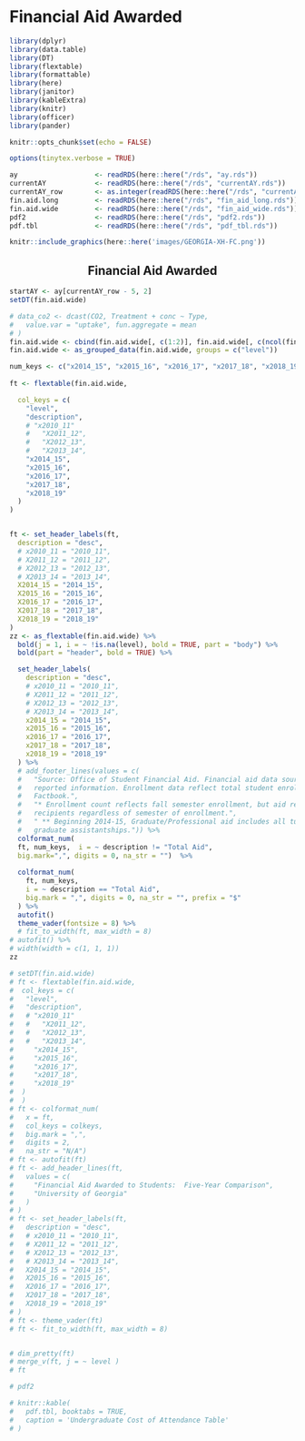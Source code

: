 # Financial Aid Awarded

```r
library(dplyr)
library(data.table)
library(DT)
library(flextable)
library(formattable)
library(here)
library(janitor)
library(kableExtra)
library(knitr)
library(officer)
library(pander)
```

```r
knitr::opts_chunk$set(echo = FALSE)
```

```r
options(tinytex.verbose = TRUE)
```

```r
ay                   <- readRDS(here::here("/rds", "ay.rds"))
currentAY            <- readRDS(here::here("/rds", "currentAY.rds"))
currentAY_row        <- as.integer(readRDS(here::here("/rds", "currentAY_row.rds")))
fin.aid.long         <- readRDS(here::here("/rds", "fin_aid_long.rds"))
fin.aid.wide         <- readRDS(here::here("/rds", "fin_aid_wide.rds"))
pdf2                 <- readRDS(here::here("/rds", "pdf2.rds"))
pdf.tbl              <- readRDS(here::here("/rds", "pdf_tbl.rds"))
```

```r
knitr::include_graphics(here::here('images/GEORGIA-XH-FC.png'))
```

<h2><center><b>Financial Aid Awarded</b></center></h2>

```r
startAY <- ay[currentAY_row - 5, 2]
setDT(fin.aid.wide)

# data_co2 <- dcast(CO2, Treatment + conc ~ Type,
#   value.var = "uptake", fun.aggregate = mean
# )
fin.aid.wide <- cbind(fin.aid.wide[, c(1:2)], fin.aid.wide[, c(ncol(fin.aid.wide) - 4):ncol(fin.aid.wide)])
fin.aid.wide <- as_grouped_data(fin.aid.wide, groups = c("level"))

num_keys <- c("x2014_15", "x2015_16", "x2016_17", "x2017_18", "x2018_19")
  
ft <- flextable(fin.aid.wide,

  col_keys = c(
    "level",
    "description",
    # "x2010_11"
    #   "X2011_12",
    #   "X2012_13",
    #   "X2013_14",
    "x2014_15",
    "x2015_16",
    "x2016_17",
    "x2017_18",
    "x2018_19"
  )
)


ft <- set_header_labels(ft,
  description = "desc",
  # x2010_11 = "2010_11",
  # X2011_12 = "2011_12",
  # X2012_13 = "2012_13",
  # X2013_14 = "2013_14",
  X2014_15 = "2014_15",
  X2015_16 = "2015_16",
  X2016_17 = "2016_17",
  X2017_18 = "2017_18",
  X2018_19 = "2018_19"
)
zz <- as_flextable(fin.aid.wide) %>%
  bold(j = 1, i = ~ !is.na(level), bold = TRUE, part = "body") %>%
  bold(part = "header", bold = TRUE) %>%

  set_header_labels(
    description = "desc",
    # x2010_11 = "2010_11",
    # X2011_12 = "2011_12",
    # X2012_13 = "2012_13",
    # X2013_14 = "2013_14",
    x2014_15 = "2014_15",
    x2015_16 = "2015_16",
    x2016_17 = "2016_17",
    x2017_18 = "2017_18",
    x2018_19 = "2018_19"
  ) %>%
  # add_footer_lines(values = c(
  #   "Source: Office of Student Financial Aid. Financial aid data sourced from UGA Factbook OSFA 
  #   reported information. Enrollment data reflect total student enrollment as reported in UGA
  #   Factbook.",
  #   "* Enrollment count reflects fall semester enrollment, but aid recipient counts reflect aid
  #   recipients regardless of semester of enrollment.",
  #   " ** Beginning 2014-15, Graduate/Professional aid includes all tuition waivers accompanying
  #   graduate assistantships.")) %>%
  colformat_num(
  ft, num_keys,  i = ~ description != "Total Aid",
  big.mark=",", digits = 0, na_str = "")  %>%
  
  colformat_num(
    ft, num_keys,
    i = ~ description == "Total Aid",
    big.mark = ",", digits = 0, na_str = "", prefix = "$"
  ) %>%
  autofit()
  theme_vader(fontsize = 8) %>%
  # fit_to_width(ft, max_width = 8)
# autofit() %>%
# width(width = c(1, 1, 1))
zz
```

```r
# setDT(fin.aid.wide)
# ft <- flextable(fin.aid.wide,
#  col_keys = c(
#   "level",
#   "description",
#   # "x2010_11"
#   #   "X2011_12",
#   #   "X2012_13",
#   #   "X2013_14",
#     "x2014_15",
#     "x2015_16",
#     "x2016_17",
#     "x2017_18",
#     "x2018_19"
#  )
#  )
# ft <- colformat_num(
#   x = ft,
#   col_keys = colkeys,
#   big.mark = ",",
#   digits = 2,
#   na_str = "N/A")
# ft <- autofit(ft)
# ft <- add_header_lines(ft,
#   values = c(
#     "Financial Aid Awarded to Students:  Five-Year Comparison",
#     "University of Georgia"
#   )
# )
# ft <- set_header_labels(ft,
#   description = "desc",
#   # x2010_11 = "2010_11",
#   # X2011_12 = "2011_12",
#   # X2012_13 = "2012_13",
#   # X2013_14 = "2013_14",
#   X2014_15 = "2014_15",
#   X2015_16 = "2015_16",
#   X2016_17 = "2016_17",
#   X2017_18 = "2017_18",
#   X2018_19 = "2018_19"
# )
# ft <- theme_vader(ft)
# ft <- fit_to_width(ft, max_width = 8)


# dim_pretty(ft)
# merge_v(ft, j = ~ level )
# ft
```

```r
# pdf2
```

```r
# knitr::kable(
#   pdf.tbl, booktabs = TRUE,
#   caption = 'Undergraduate Cost of Attendance Table'
# )
```
